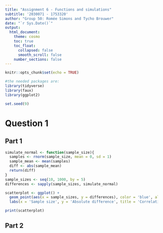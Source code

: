 ```yaml
---
title: "Assignment 6 - Functions and simulations"
subtitle: '2030071 - 1753320'
author: "Group 50: Romée Simons and Tycho Brouwer"
date: "`r Sys.Date()`"
output:
  html_document:
    theme: cosmo
    toc: true
    toc_float:
      collapsed: false
      smooth_scroll: false
    number_sections: false
---
```


```r
knitr::opts_chunk$set(echo = TRUE)

#the needed packages are: 
library(tidyverse)
library(faux)
library(ggplot2)

set.seed(9)
```

# Question 1
## Part 1
```r
simulate_normal <- function(sample_size){
  samples <- rnorm(sample_size, mean = 0, sd = 1)
  sample_mean <- mean(samples)
  diff <- abs(sample_mean)
  return(diff)
}
sample_sizes <- seq(10, 1000, by = 5)
differences <- sapply(sample_sizes, simulate_normal)

scatterplot <- ggplot() + 
  geom_point(aes(x = sample_sizes, y = differences), color = 'blue', alpha = 0.5)+
  labs(x = 'Sample size', y = 'Absolute difference', title = 'Correlation between sample size and absolute difference')

print(scatterplot)

```

## Part 2
```r

```


